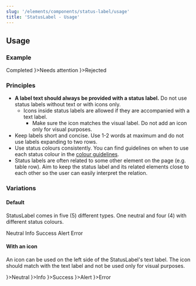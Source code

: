 ```yaml
---
slug: '/elements/components/status-label/usage'
title: 'StatusLabel - Usage'
---
```




## Usage

### Example
<PlaygroundPreview>
  <StatusLabel type="success">Completed</StatusLabel>
  <StatusLabel type="alert" style={{marginLeft: 'var(--spacing-s)'}} iconLeft={<IconAlertCircle />}>Needs attention</StatusLabel>
  <StatusLabel type="error" style={{marginLeft: 'var(--spacing-s)'}} iconLeft={<IconError />}>Rejected</StatusLabel>
</PlaygroundPreview>

### Principles
- **A label text should always be provided with a status label.** Do not use status labels without text or with icons only.
  - Icons inside status labels are allowed if they are accompanied with a text label.
    - Make sure the icon matches the visual label. Do not add an icon only for visual purposes.
- Keep labels short and concise. Use 1-2 words at maximum and do not use labels expanding to two rows.
- Use status colours consistently. You can find guidelines on when to use each status colour in the [colour guidelines](/design-tokens/colour#ui-colours "UI colours").
- Status labels are often related to some other element on the page (e.g. table row). Aim to keep the status label and its related elements close to each other so the user can easily interpret the relation.

### Variations

#### Default
StatusLabel comes in five (5) different types. One neutral and four (4) with different status colours.

<PlaygroundPreview>
  <StatusLabel>Neutral</StatusLabel>
  <StatusLabel type="info" style={{marginLeft: 'var(--spacing-s)'}}>Info</StatusLabel>
  <StatusLabel type="success" style={{marginLeft: 'var(--spacing-s)'}}>Success</StatusLabel>
  <StatusLabel type="alert" style={{marginLeft: 'var(--spacing-s)'}}>Alert</StatusLabel>
  <StatusLabel type="error" style={{marginLeft: 'var(--spacing-s)'}}>Error</StatusLabel>
</PlaygroundPreview>

#### With an icon
An icon can be used on the left side of the StatusLabel's text label. The icon should match with the text label and not be used only for visual purposes.

<PlaygroundPreview>
  <StatusLabel iconLeft={<IconInfoCircle />}>Neutral</StatusLabel>
  <StatusLabel type="info" style={{marginLeft: 'var(--spacing-s)'}} iconLeft={<IconInfoCircle />}>Info</StatusLabel>
  <StatusLabel type="success" style={{marginLeft: 'var(--spacing-s)'}} iconLeft={<IconCheckCircle />}>Success</StatusLabel>
  <StatusLabel type="alert" style={{marginLeft: 'var(--spacing-s)'}} iconLeft={<IconAlertCircle />}>Alert</StatusLabel>
  <StatusLabel type="error" style={{marginLeft: 'var(--spacing-s)'}} iconLeft={<IconError />}>Error</StatusLabel>
</PlaygroundPreview>
